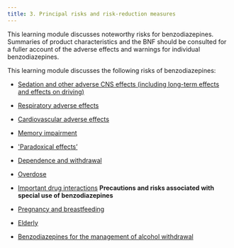 ```yaml
---
title: 3. Principal risks and risk-reduction measures
---
```



This learning module discusses noteworthy risks for benzodiazepines. Summaries of product characteristics and the BNF should be consulted for a fuller account of the adverse effects and warnings for individual benzodiazepines.

This learning module discusses the following risks of benzodiazepines:

* [Sedation and other adverse CNS effects (including long-term effects and effects on driving)](/benzodiazepines/CON234573_6)
* [Respiratory adverse effects](/benzodiazepines/CON234573_7)
* [Cardiovascular adverse effects](/benzodiazepines/CON234573_8)
* [Memory impairment](/benzodiazepines/CON234573_9)
* ['Paradoxical effects’](/benzodiazepines/CON234573_10)
* [Dependence and withdrawal](/benzodiazepines/CON234573_11)
* [Overdose](/benzodiazepines/CON234573_12)
* [Important drug interactions](/benzodiazepines/CON234573_13)
**Precautions and risks associated with special use of benzodiazepines**

* [Pregnancy and breastfeeding](/benzodiazepines/CON234573_15)
* [Elderly](/benzodiazepines/CON234573_16)
* [Benzodiazepines for the management of alcohol withdrawal](/benzodiazepines/CON234573_17)
